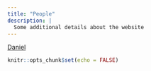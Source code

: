 ```yaml
---
title: "People"
description: |
  Some additional details about the website
---
```

[Daniel](DanielB.html) 
```r
knitr::opts_chunk$set(echo = FALSE)
```

